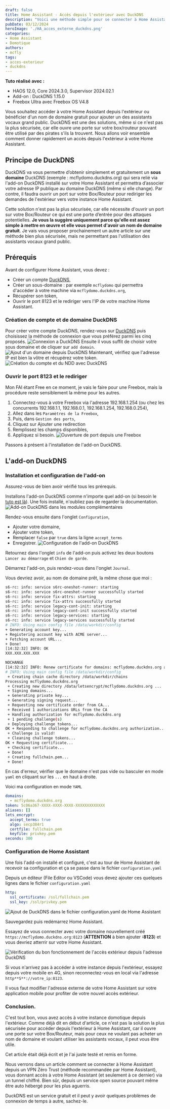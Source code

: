 ```yaml
---
draft: false
title: Home Assistant - Accès depuis l'extérieur avec DuckDNS
description: "Voici une méthode simple pour se connecter à Home Assistant depuis l'extérieur et bénéficier d'un nom de domaine gratuit. Attention, ce n'est pas la méthode la plus sécurisée"
pubDate: 03/12/2024
heroImage: './HA_acces_externe_duckdns.png'
categories: 
- Home Assistant
- Domotique
authors: 
- mcfly
tags:
- acces-exterieur
- duckdns
---
```



**Tuto réalisé avec :**
* HAOS 12.0, Core 2024.3.0, Supervisor 2024.02.1
* Add-on : DuckDNS 1.15.0
* Freebox Ultra avec Freebox OS V4.8

Vous souhaitez accéder à votre Home Assistant depuis l'extérieur ou bénéficier d'un nom de domaine gratuit pour ajouter un des assistants vocaux grand public.
DuckDNS est une des solutions, même si ce n'est pas la plus sécurisée, car elle ouvre une porte sur votre box/routeur pouvant être utilisé par des pirates s'ils la trouvent.
Nous allons voir ensemble comment donner rapidement un accès depuis l'extérieur à votre Home Assistant.

## Principe de DuckDNS
DuckDNS va vous permettre d’obtenir simplement et gratuitement un **sous domaine** DuckDNS (exemple : mcflydomo.duckdns.org) qui sera relié via l'add-on DuckDNS installé sur votre Home Assistant et permettra d’associer votre adresse IP publique au domaine DuckDNS (même si elle change).
Par contre, il faudra ouvrir un port sur votre Box/Routeur pour rediriger les demandes de l'extérieur vers votre instance Home Assistant.

<Alert type="danger"> Cette solution n'est pas la plus sécurisée, car elle nécessite d'ouvrir un port sur votre Box/Routeur ce qui est une porte d’entrée pour des attaques potentielles. **Je vous la suggère uniquement parce qu'elle est assez simple à mettre en œuvre et elle vous permet d'avoir un nom de domaine gratuit**. Je vais vous proposer prochainement un autre article sur une méthode bien plus sécurisée, mais ne permettant pas l'utilisation des assistants vocaux grand public.</Alert>

## Prérequis
Avant de configurer Home Assistant, vous devez :
* Créer un compte [DuckDNS](https://www.duckdns.org/),
* Créer un sous-domaine : par exemple `mcflydomo` qui permettra d'accéder à votre machine via `mcflydomo.duckdns.org`, 
* Récupérer son token,
* Ouvrir le port 8123 et le rediriger vers l'IP de votre machine Home Assistant.

### Création de compte et de domaine DuckDNS
Pour créer votre compte DuckDNS, rendez-vous sur [DuckDNS](https://duckdns.org) puis choisissez la méthode de connexion que vous préférez parmi les cinq proposés.
![Connexion a DuckDNS](./img/duckdns_compte.png)
Ensuite il vous suffit de choisir votre sous domaine et de cliquer sur `add domain`.
![Ajout d'un domaine depuis DuckDNS](./img/duckdns_ajout_domaine.png)
Maintenant, vérifiez que l'adresse IP est bien la vôtre et récupérez votre token.
![Création du compte et du NDD avec DuckDNS](./img/ha_acces_ext_duckdns_account.png "Compte DuckDNS et Création NDD")

### Ouvrir le port 8123 et le rediriger
Mon FAI étant Free en ce moment, je vais le faire pour une Freebox, mais la procédure reste sensiblement la même pour les autres.
1. Connectez-vous à votre Freebox via l'adresse 192.168.1.254 (ou chez les concurrents 192.168.1.1, 192.168.0.1, 192.168.1.254, 192.168.0.254),
1. Allez dans les `Paramètres de la Freebox`,
1. Puis, dans `Gestion des ports`,
1. Cliquez sur Ajouter une redirection
1. Remplissez les champs disponibles,
1. Appliquez si besoin.
![Ouverture de port depuis une Freebox](./img/freebox_ouverture_port.png)

Passons à présent à l'installation de l'add-on DuckDNS.

## L'add-on DuckDNS
### Installation et configuration de l'add-on
Assurez-vous de bien avoir vérifié tous les prérequis.

Installons l'add-on DuckDNS comme n'importe quel add-on (si besoin le [tuto est là](/blog/ha_addons/)). Une fois installé, n'oubliez pas de regarder la documentation.
![Add-on DuckDNS dans les modules complémentaires](./img/add-on_duckdns.png)

Rendez-vous ensuite dans l'onglet `Configuration`,
* Ajouter votre domaine,
* Ajouter votre token,
* Remplacer `false` par `true` dans la ligne `accept_terms`
* Enregistrer.
![Configuration de l'add-on DuckDNS](./img/duckdns_configuration.png)

Retournez dans l'onglet `info` de l'add-on puis activez les deux boutons `Lancer au démarrage` et `Chien de garde`.

Démarrez l'add-on, puis rendez-vous dans l'onglet `Journal`.

Vous devriez avoir, au nom de domaine prêt, la même chose que moi :
```bash
s6-rc: info: service s6rc-oneshot-runner: starting
s6-rc: info: service s6rc-oneshot-runner successfully started
s6-rc: info: service fix-attrs: starting
s6-rc: info: service fix-attrs successfully started
s6-rc: info: service legacy-cont-init: starting
s6-rc: info: service legacy-cont-init successfully started
s6-rc: info: service legacy-services: starting
s6-rc: info: service legacy-services successfully started
# INFO: Using main config file /data/workdir/config
+ Generating account key...
+ Registering account key with ACME server...
+ Fetching account URL...
+ Done!
[14:32:32] INFO: OK
XXX.XXX.XXX.XXX

NOCHANGE
[14:32:32] INFO: Renew certificate for domains: mcflydomo.duckdns.org and aliases: 
# INFO: Using main config file /data/workdir/config
 + Creating chain cache directory /data/workdir/chains
Processing mcflydomo.duckdns.org
 + Creating new directory /data/letsencrypt/mcflydomo.duckdns.org ...
 + Signing domains...
 + Generating private key...
 + Generating signing request...
 + Requesting new certificate order from CA...
 + Received 1 authorizations URLs from the CA
 + Handling authorization for mcflydomo.duckdns.org
 + 1 pending challenge(s)
 + Deploying challenge tokens...
OK + Responding to challenge for mcflydomo.duckdns.org authorization...
 + Challenge is valid!
 + Cleaning challenge tokens...
OK + Requesting certificate...
 + Checking certificate...
 + Done!
 + Creating fullchain.pem...
 + Done!
```

<Alert type="info"> En cas d'erreur, vérifier que le domaine n'est pas vide ou basculer en mode `yaml` en cliquant sur les `...` en haut à droite.</Alert>

Voici ma configuration en mode `YAML`
```yaml
domains:
  - mcflydomo.duckdns.org
token: 5c06a367-XXXX-XXXX-XXXX-XXXXXXXXXXXXX
aliases: []
lets_encrypt:
  accept_terms: true
  algo: secp384r1
  certfile: fullchain.pem
  keyfile: privkey.pem
seconds: 300
```

### Configuration de Home Assistant
Une fois l'add-on installé et configuré, c'est au tour de Home Assistant de recevoir sa configuration et ça se passe dans le fichier `configuration.yaml`

Depuis un éditeur (File Editor ou VSCode) vous devez ajouter ces quelques lignes dans le fichier `configuration.yaml`

```yaml
http:
  ssl_certificate: /ssl/fullchain.pem
  ssl_key: /ssl/privkey.pem
```
![Ajout de DuckDNS dans le fichier configuration.yaml de Home Assistant](./img/duckdns_configuration_yaml.png)

Sauvegardez puis redémarrez Home Assistant.

Essayez de vous connecter avec votre domaine nouvellement créé `https://mcflydomo.duckdns.org:8123` (**ATTENTION** à bien ajouter **:8123**) et vous devriez atterrir sur votre Home Assistant.

![Vérification du bon fonctionnement de l'accès extérieur depuis l'adresse DuckDNS](./img/duckdns_acces_exterieur.png)

<Alert type="info"> Si vous n'arrivez pas à accéder à votre instance depuis l'extérieur, essayez depuis votre mobile en 4G, sinon reconnectez-vous en local via l'adresse `http**S**://votre_ip:8123`.</Alert>

Il vous faut modifier l'adresse externe de votre Home Assistant sur votre application mobile pour profiter de votre nouvel accès extérieur.

### Conclusion.
C'est tout bon, vous avez accès à votre instance domotique depuis l'extérieur. Comme déjà dit en début d'article, ce n'est pas la solution la plus sécurisée pour accéder depuis l'extérieur à Home Assistant, car il ouvre une porte sur votre Box/Routeur, mais pour ceux ne voulant pas acheter un nom de domaine et voulant utiliser les assistants vocaux, il peut vous être utile.

Cet article était déjà écrit et je l'ai juste testé et remis en forme.

Nous verrons dans un article comment se connecter à Home Assistant depuis un VPN Zéro Trust (méthode recommandée par Home Assistant), vous donnant accès à votre Home Assistant (et seulement à ce dernier) via un tunnel chiffré. Bien sûr, depuis un service open source pouvant même être auto hébergé pour les plus aguerris.

DuckDNS est un service gratuit et il peut y avoir quelques problèmes de connexion de temps à autre, sachez-le.
